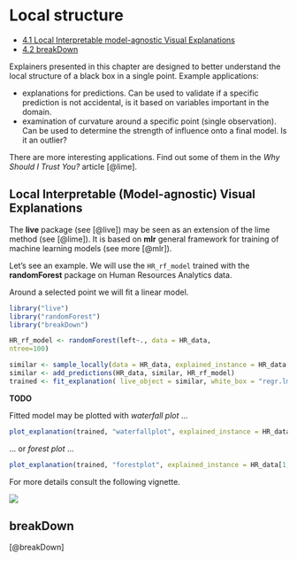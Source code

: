 # Local structure

* [4.1 Local Interpretable model-agnostic Visual Explanations](4-1-local-interpretable-model-agnostic-visual-explanations.html)
* [4.2 breakDown](4-2-breakdown.html)


Explainers presented in this chapter are designed to better understand the local structure of a black box in a single point. Example applications:

* explanations for predictions. Can be used to validate if a specific prediction is not accidental, is it based on variables important in the domain.
* examination of curvature around a specific point (single observation). Can be used to determine the strength of influence onto a final model. Is it an outlier?

There are more interesting applications. Find out some of them in the *Why Should I Trust You?* article [@lime].

## Local Interpretable (Model-agnostic) Visual Explanations 

The **live** package (see [@live]) may be seen as an extension of the lime method (see [@lime]). It is based on **mlr** general framework for training of machine learning models (see more [@mlr]).

Let's see an example. We will use the `HR_rf_model` trained with the **randomForest** package on Human Resources Analytics data.

Around a selected point we will fit a linear model.

```r
library("live")
library("randomForest")
library("breakDown")

HR_rf_model <- randomForest(left~., data = HR_data,
ntree=100)

similar <- sample_locally(data = HR_data, explained_instance = HR_data[1,], explained_var = "left", size = 2000)
similar <- add_predictions(HR_data, similar, HR_rf_model)
trained <- fit_explanation( live_object = similar, white_box = "regr.lm", selection = FALSE)
```

**TODO**



Fitted model may be plotted with *waterfall plot* ...

```r
plot_explanation(trained, "waterfallplot", explained_instance = HR_data[1,])
```

... or *forest plot* ...

```r
plot_explanation(trained, "forestplot", explained_instance = HR_data[1,])
```

For more details consult the following vignette.

![](https://raw.githubusercontent.com/MI2DataLab/live/master/cheatsheets/liveCheatsheet.png)


## breakDown

[@breakDown]

